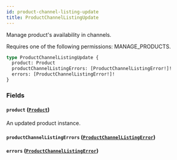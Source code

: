```yaml
---
id: product-channel-listing-update
title: ProductChannelListingUpdate
---
```



Manage product's availability in channels. 

Requires one of the following permissions: MANAGE_PRODUCTS.

```graphql
type ProductChannelListingUpdate {
  product: Product
  productChannelListingErrors: [ProductChannelListingError!]!
  errors: [ProductChannelListingError!]!
}
```


### Fields

#### `product` ([`Product`](../../../developer/api-reference/objects/product))

An updated product instance.


#### `productChannelListingErrors` ([`ProductChannelListingError`](../../../developer/api-reference/objects/product-channel-listing-error))




#### `errors` ([`ProductChannelListingError`](../../../developer/api-reference/objects/product-channel-listing-error))






